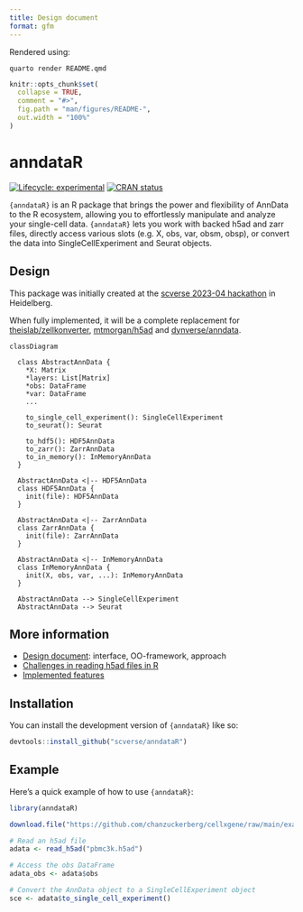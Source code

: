 ```yaml
---
title: Design document
format: gfm
---
```


:::{.content-hidden}
Rendered using:
```
quarto render README.qmd
```
:::

<!-- README.md is generated from README.qmd. Please edit that file -->

```r
knitr::opts_chunk$set(
  collapse = TRUE,
  comment = "#>",
  fig.path = "man/figures/README-",
  out.width = "100%"
)
```

# anndataR

<!-- badges: start -->
[![Lifecycle: experimental](https://img.shields.io/badge/lifecycle-experimental-orange.svg)](https://lifecycle.r-lib.org/articles/stages.html#experimental)
[![CRAN status](https://www.r-pkg.org/badges/version/anndataR)](https://CRAN.R-project.org/package=anndataR)
<!-- badges: end -->


`{anndataR}` is an R package that brings the power and flexibility of AnnData to the 
R ecosystem, allowing you to effortlessly manipulate and analyze your single-cell data.
`{anndataR}` lets you work with backed h5ad and zarr files, directly access various slots 
(e.g. X, obs, var, obsm, obsp), or convert the data into SingleCellExperiment and Seurat 
objects.

## Design

This package was initially created at the [scverse 2023-04 hackathon](https://scverse.org/events/2023_04_hackathon/) in Heidelberg.

When fully implemented, it will be a complete replacement for [theislab/zellkonverter](https://github.com/theislab/zellkonverter), [mtmorgan/h5ad](github.com/mtmorgan/h5ad/) and [dynverse/anndata](https://github.com/dynverse/anndata).


```mermaid
classDiagram

  class AbstractAnnData {
    *X: Matrix
    *layers: List[Matrix]
    *obs: DataFrame
    *var: DataFrame
    ...

    to_single_cell_experiment(): SingleCellExperiment
    to_seurat(): Seurat

    to_hdf5(): HDF5AnnData
    to_zarr(): ZarrAnnData
    to_in_memory(): InMemoryAnnData
  }

  AbstractAnnData <|-- HDF5AnnData
  class HDF5AnnData {
    init(file): HDF5AnnData
  }

  AbstractAnnData <|-- ZarrAnnData
  class ZarrAnnData {
    init(file): ZarrAnnData
  }

  AbstractAnnData <|-- InMemoryAnnData
  class InMemoryAnnData {
    init(X, obs, var, ...): InMemoryAnnData
  }

  AbstractAnnData --> SingleCellExperiment
  AbstractAnnData --> Seurat

```


## More information

* [Design document](doc/design.md): interface, OO-framework, approach
* [Challenges in reading h5ad files in R](doc/challenges.md)
* [Implemented features](doc/features.md)

## Installation

You can install the development version of `{anndataR}` like so:

``` r
devtools::install_github("scverse/anndataR")
```

## Example

Here's a quick example of how to use `{anndataR}`:

```r
library(anndataR)

download.file("https://github.com/chanzuckerberg/cellxgene/raw/main/example-dataset/pbmc3k.h5ad", "pbmc3k.h5ad")

# Read an h5ad file
adata <- read_h5ad("pbmc3k.h5ad")

# Access the obs DataFrame
adata_obs <- adata$obs

# Convert the AnnData object to a SingleCellExperiment object
sce <- adata$to_single_cell_experiment()
```
